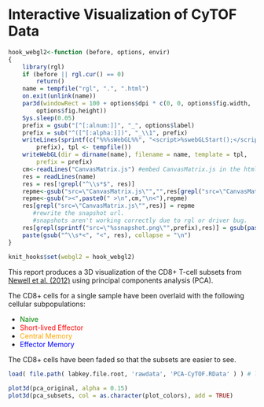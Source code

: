 Interactive Visualization of CyTOF Data
========================================================
```r
hook_webgl2<-function (before, options, envir) 
{
    library(rgl)
    if (before || rgl.cur() == 0) 
        return()
    name = tempfile("rgl", ".", ".html")
    on.exit(unlink(name))
    par3d(windowRect = 100 + options$dpi * c(0, 0, options$fig.width, 
        options$fig.height))
    Sys.sleep(0.05)
    prefix = gsub("[^[:alnum:]]", "_", options$label)
    prefix = sub("^([^[:alpha:]])", "_\\1", prefix)
    writeLines(sprintf(c("%%%sWebGL%%", "<script>%swebGLStart();</script>"), 
        prefix), tpl <- tempfile())
    writeWebGL(dir = dirname(name), filename = name, template = tpl, 
        prefix = prefix)
    cm<-readLines("CanvasMatrix.js") #embed CanvasMatrix.js in the html
    res = readLines(name)
    res = res[!grepl("^\\s*$", res)]
    repme<-gsub("src=\"CanvasMatrix.js\"","",res[grepl("src=\"CanvasMatrix.js\"",res)])
    repme<-gsub("><",paste0(" >\n",cm,"\n<"),repme)
    res[grepl("src=\"CanvasMatrix.js\"",res)] = repme
       #rewrite the snapshot url.
       #snapshots aren't working correctly due to rgl or driver bug.
    res[grepl(sprintf("src=\"%ssnapshot.png\"",prefix),res)] = gsub(paste0(prefix,"snapshot.png"),paste0("$%7Bhrefout:",sprintf("%ssnapshot.png",prefix),"%7D"),res[grepl(sprintf("src=\"%ssnapshot.png\"",prefix),res)])
    paste(gsub("^\\s*<", "<", res), collapse = "\n")
}
   
knit_hooks$set(webgl2 = hook_webgl2)
```
 
This report produces a 3D visualization of the CD8+ T-cell subsets from [Newell et al. (2012)](http://www.ncbi.nlm.nih.gov/pubmed/22265676) using principal components analysis (PCA).
 
The CD8+ cells for a single sample have been overlaid with the following cellular subpopulations:
 
* <font color='green'>Naive</font>
* <font color='red'>Short-lived Effector</font>
* <font color='orange'>Central Memory</font>
* <font color='blue'>Effector Memory</font>
 
The CD8+ cells have been faded so that the subsets are easier to see.
 
```r
load( file.path( labkey.file.root, 'rawdata', 'PCA-CyTOF.RData' ) ) # load("cache/PCA-CyTOF.RData")

plot3d(pca_original, alpha = 0.15)
plot3d(pca_subsets, col = as.character(plot_colors), add = TRUE)
```
